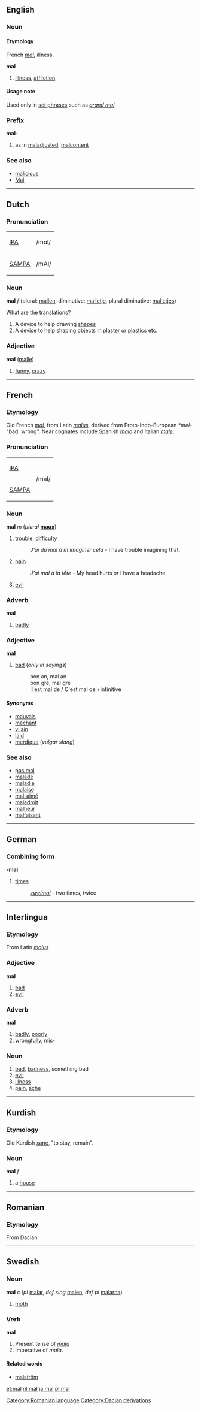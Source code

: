 {{rfc}}
==English==

===Noun===
====Etymology====
French ''[[mal]]'', illness.

'''mal'''
#[[Illness]], [[affliction]].

====Usage note====
Used only in [[set phrase]]s such as ''[[grand mal]]''.

===Prefix===
'''mal-'''
#as in [[maladjusted]], [[malcontent]]


===See also===
*[[malicious]]
*[[Mal]]

----
== Dutch==
===Pronunciation===
{| border=1 cellpadding=5
| [[w:IPA|IPA]] || /mɑl/
|-
| [[w:SAMPA|SAMPA]] || /mAl/
|}

=== Noun ===
'''mal''' ''f'' (plural: [[mallen]], diminutive: [[malletje]], plural diminutive: [[malletjes]])

What are the translations?
#A device to help drawing [[shape]]s
#A device to help shaping objects in [[plaster]] or [[plastics]] etc.

=== Adjective ===
'''mal''' ([[malle]])

#[[funny]], [[crazy]]

----
== French ==
===Etymology===
Old French ''[[mal]]'', from Latin ''[[malus]]'', derived from Proto-Indo-European ''*mel-'' "bad, wrong".  Near cognates include Spanish ''[[malo]]'' and Italian ''[[male#Italian|male]]''.

===Pronunciation===
{| border=1 cellpadding=5
| [[w:IPA|IPA]]
|rowspan=2| /mal/
|-
| [[w:SAMPA|SAMPA]] 
|}

=== Noun ===
'''mal''' ''m'' (''plural'' '''[[maux]]''')

# [[trouble]], [[difficulty]]
#:''J'ai du mal à m'imaginer celà'' - I have trouble imagining that.
# [[pain]]
#:''J'ai mal à la tête'' - My head hurts ''or'' I have a headache.
# [[evil]]

=== Adverb ===
'''mal'''

# [[badly]]

<!--really?  Isn't this "mauvais"?-->
=== Adjective ===
'''mal'''

# [[bad]] (''only in sayings'')
#:bon an, mal an
#:bon gré, mal gré
#:Il est mal de / C'est mal de +infinitive

==== Synonyms ====
*[[mauvais]]
*[[méchant]]
*[[vilain]]
*[[laid]]
*[[merdique]] (''vulgar slang'')

===See also===
*[[pas mal]]
*[[malade]]
*[[maladie]]
*[[malaise]]
*[[mal-aimé]]
*[[maladroit]]
*[[malheur]]
*[[malfaisant]]

----
==German==
===Combining form===
'''-mal'''

#[[times]]
#:''[[zweimal]]'' - two times, twice

----
==Interlingua==
===Etymology===
From Latin ''[[malus]]''

=== Adjective ===
'''mal'''

#[[bad]]
#[[evil]]

=== Adverb ===
'''mal'''

#[[badly]], [[poorly]]
#[[wrongfully]], mis-

=== Noun ===
#[[bad]], [[badness]], something bad
#[[evil]]
#[[illness]]
#[[pain]], [[ache]]

----
==Kurdish==
===Etymology===
Old Kurdish [[xane]], "to stay, remain".

===Noun===
'''mal''' ''f''

#a [[house]]

----
== Romanian ==
=== Etymology ===
From Dacian

{{substub}}

----
==Swedish==
===Noun===
'''mal''' ''c'' (''pl'' [[malar]], ''def sing'' [[malen]], ''def pl'' [[malarna]])

#[[moth]]

===Verb===
'''mal'''

# Present tense of ''[[mala]]''
# Imperative of ''mala''.

====Related words====
*[[malström]]

[[Category:Romanian language]]
[[Category:Dacian derivations]]

[[et:mal]]
[[nl:mal]]
[[ja:mal]]
[[pl:mal]]